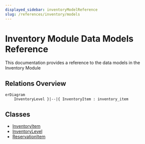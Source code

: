 ```yaml
---
displayed_sidebar: inventoryModelReference
slug: /references/inventory/models
---
```



# Inventory Module Data Models Reference

This documentation provides a reference to the data models in the Inventory Module

## Relations Overview

```mermaid
erDiagram
	InventoryLevel }|--|{ InventoryItem : inventory_item

```

## Classes

- [InventoryItem](../inventory_models/classes/inventory_models.InventoryItem.mdx)
- [InventoryLevel](../inventory_models/classes/inventory_models.InventoryLevel.mdx)
- [ReservationItem](../inventory_models/classes/inventory_models.ReservationItem.mdx)
